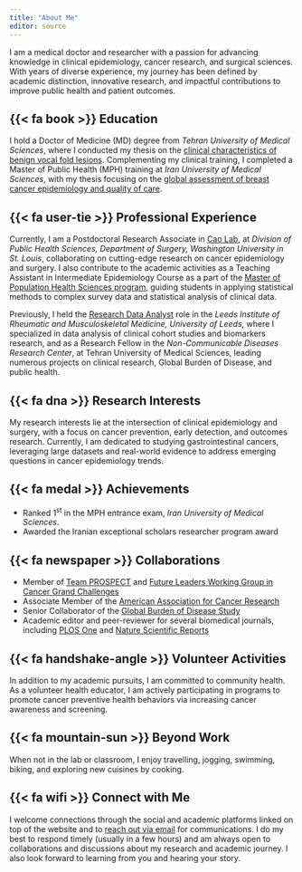 ```yaml
---
title: "About Me"
editor: source
---
```


I am a medical doctor and researcher with a passion for advancing knowledge in clinical epidemiology, cancer research, and surgical sciences. With years of diverse experience, my journey has been defined by academic distinction, innovative research, and impactful contributions to improve public health and patient outcomes.

## {{< fa book >}} Education
I hold a Doctor of Medicine (MD) degree from *Tehran University of Medical Sciences*, where I conducted my thesis on the [clinical characteristics of benign vocal fold lesions](https://pubmed.ncbi.nlm.nih.gov/39971675/). Complementing my clinical training, I completed a Master of Public Health (MPH) training at *Iran University of Medical Sciences*, with my thesis focusing on the [global assessment of breast cancer epidemiology and quality of care](https://pubmed.ncbi.nlm.nih.gov/37124828/).

## {{< fa user-tie >}} Professional Experience
Currently, I am a Postdoctoral Research Associate in [Cao Lab](https://caolab.wustl.edu/), at *Division of Public Health Sciences, Department of Surgery, Washington University in St. Louis*, collaborating on cutting-edge research on cancer epidemiology and surgery. I also contribute to the academic activities as a Teaching Assistant in Intermediate Epidemiology Course as a part of the [Master of Population Health Sciences program](https://mphs.wustl.edu/), guiding students in applying statistical methods to complex survey data and statistical analysis of clinical data.

Previously, I held the [Research Data Analyst](https://medicinehealth.leeds.ac.uk/staff/11892/dr-sina-azadnajafabad?preview=1) role in the *Leeds Institute of Rheumatic and Musculoskeletal Medicine, University of Leeds*, where I specialized in data analysis of clinical cohort studies and biomarkers research, and as a Research Fellow in the *Non-Communicable Diseases Research Center*, at Tehran University of Medical Sciences, leading numerous projects on clinical research, Global Burden of Disease, and public health.

## {{< fa dna >}} Research Interests
My research interests lie at the intersection of clinical epidemiology and surgery, with a focus on cancer prevention, early detection, and outcomes research. Currently, I am dedicated to studying gastrointestinal cancers, leveraging large datasets and real-world evidence to address emerging questions in cancer epidemiology trends.

## {{< fa medal >}} Achievements
* Ranked 1^st^ in the MPH entrance exam, *Iran University of Medical Sciences*.
* Awarded the Iranian exceptional scholars researcher program award

## {{< fa newspaper >}} Collaborations
* Member of [Team PROSPECT](https://www.cancergrandchallenges.org/prospect) and [Future Leaders Working Group in Cancer Grand Challenges](https://www.cancergrandchallenges.org/about/our-community/future-leaders)
* Associate Member of the [American Association for Cancer Research](https://www.aacr.org/)
* Senior Collaborator of the [Global Burden of Disease Study](https://www.healthdata.org/research-analysis/gbd)
* Academic editor and peer-reviewer for several biomedical journals, including [PLOS One](https://journals.plos.org/plosone/static/editorial-board?ae_name=Sina+Azadnajafabad) and [Nature Scientific Reports](https://www.nature.com/srep/about/editors)

## {{< fa handshake-angle >}} Volunteer Activities
In addition to my academic pursuits, I am committed to community health. As a volunteer health educator, I am actively participating in programs to promote cancer preventive health behaviors via increasing cancer awareness and screening.

## {{< fa mountain-sun >}} Beyond Work
When not in the lab or classroom, I enjoy travelling, jogging, swimming, biking, and exploring new cuisines by cooking.

## {{< fa wifi >}} Connect with Me
I welcome connections through the social and academic platforms linked on top of the website and to [reach out via email](mailto:sina.azad.u@gmail.com) for communications. I do my best to respond timely (usually in a few hours) and am always open to collaborations and discussions about my research and academic journey. I also look forward to learning from you and hearing your story.
